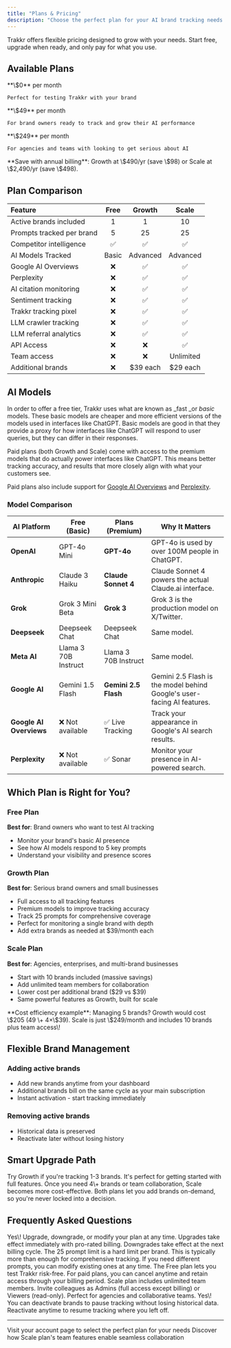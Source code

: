 ```yaml
---
title: "Plans & Pricing"
description: "Choose the perfect plan for your AI brand tracking needs. From solo brand owners to agencies managing multiple clients."
---
```


Trakkr offers flexible pricing designed to grow with your needs. Start free, upgrade when ready, and only pay for what you use.

## Available Plans

<CardGroup cols={3}>
  <Card title="Free" icon="seedling">
    **\$0** per month

    Perfect for testing Trakkr with your brand
  </Card>
  <Card title="Growth" icon="rocket">
    **\$49** per month

    For brand owners ready to track and grow their AI performance
  </Card>
  <Card title="Scale" icon="building">
    **\$249** per month

    For agencies and teams with looking to get serious about AI
  </Card>
</CardGroup>

<Tip>
  **Save with annual billing**: Growth at \$490/yr (save \$98) or Scale at \$2,490/yr (save \$498).
</Tip>

## Plan Comparison

| Feature                   | Free  | Growth    | Scale     |
| :------------------------ | :---: | :-------: | :-------: |
| Active brands included    | 1     | 1         | 10        |
| Prompts tracked per brand | 5     | 25        | 25        |
| Competitor intelligence   | ✅     | ✅         | ✅         |
| AI Models Tracked         | Basic | Advanced  | Advanced  |
| Google AI Overviews       | ❌     | ✅         | ✅         |
| Perplexity                | ❌     | ✅         | ✅         |
| AI citation monitoring    | ❌     | ✅         | ✅         |
| Sentiment tracking        | ❌     | ✅         | ✅         |
| Trakkr tracking pixel     | ❌     | ✅         | ✅         |
| LLM crawler tracking      | ❌     | ✅         | ✅         |
| LLM referral analytics    | ❌     | ✅         | ✅         |
| API Access                | ❌     | ❌         | ✅         |
| Team access               | ❌     | ❌         | Unlimited |
| Additional brands         | ❌     | \$39 each | \$29 each |

## AI Models

In order to offer a free tier, Trakkr uses what are known as _fast _or _basic_ models. These basic models are cheaper and more efficient versions of the models used in interfaces like ChatGPT. Basic models are good in that they provide a proxy for how interfaces like ChatGPT will respond to user queries, but they can differ in their responses.

Paid plans (both Growth and Scale) come with access to the premium models that do actually power interfaces like ChatGPT. This means better tracking accuracy, and results that more closely align with what your customers see.

Paid plans also include support for [Google AI Overviews](https://developers.google.com/search/docs/appearance/ai-features) and [Perplexity](https://www.perplexity.ai/).

### Model Comparison

| AI Platform             | Free (Basic)         | Plans (Premium)      | Why It Matters                                                         |
| ----------------------- | -------------------- | -------------------- | ---------------------------------------------------------------------- |
| **OpenAI**              | GPT-4o Mini          | **GPT-4o**           | GPT-4o is used by over 100M people in ChatGPT.                         |
| **Anthropic**           | Claude 3 Haiku       | **Claude Sonnet 4**  | Claude Sonnet 4 powers the actual Claude.ai interface.                 |
| **Grok**                | Grok 3 Mini Beta     | **Grok 3**           | Grok 3 is the production model on X/Twitter.                           |
| **Deepseek**            | Deepseek Chat        | Deepseek Chat        | Same model.                                                            |
| **Meta AI**             | Llama 3 70B Instruct | Llama 3 70B Instruct | Same model.                                                            |
| **Google AI**           | Gemini 1.5 Flash     | **Gemini 2.5 Flash** | Gemini 2.5 Flash is the model behind Google's user-facing AI features. |
| **Google AI Overviews** | ❌ Not available      | ✅ Live Tracking      | Track your appearance in Google's AI search results.                   |
| **Perplexity**          | ❌ Not available      | ✅ Sonar              | Monitor your presence in AI-powered search.                            |

## Which Plan is Right for You?

### Free Plan

**Best for**: Brand owners who want to test AI tracking

- Monitor your brand's basic AI presence
- See how AI models respond to 5 key prompts
- Understand your visibility and presence scores

### Growth Plan

**Best for**: Serious brand owners and small businesses

- Full access to all tracking features
- Premium models to improve tracking accuracy
- Track 25 prompts for comprehensive coverage
- Perfect for monitoring a single brand with depth
- Add extra brands as needed at \$39/month each

### Scale Plan

**Best for**: Agencies, enterprises, and multi-brand businesses

- Start with 10 brands included (massive savings)
- Add unlimited team members for collaboration
- Lower cost per additional brand (\$29 vs \$39)
- Same powerful features as Growth, built for scale

<Note>
  **Cost efficiency example**: Managing 5 brands? Growth would cost \$205 (49 \+ 4×\$39). Scale is just \$249/month and includes 10 brands plus team access\!
</Note>

## Flexible Brand Management

### Adding active brands

- Add new brands anytime from your dashboard
- Additional brands bill on the same cycle as your main subscription
- Instant activation - start tracking immediately

### Removing active brands

- Historical data is preserved
- Reactivate later without losing history

## Smart Upgrade Path

<Steps>
  <Step title="Start with Growth">
    Try Growth if you're tracking 1-3 brands. It's perfect for getting started with full features.
  </Step>
  <Step title="Upgrade to Scale When Ready">
    Once you need 4\+ brands or team collaboration, Scale becomes more cost-effective.
  </Step>
  <Step title="Add Brands as You Grow">
    Both plans let you add brands on-demand, so you're never locked into a decision.
  </Step>
</Steps>

## Frequently Asked Questions

<AccordionGroup>
  <Accordion title="Can I change plans anytime?">
    Yes\! Upgrade, downgrade, or modify your plan at any time. Upgrades take effect immediately with pro-rated billing. Downgrades take effect at the next billing cycle.
  </Accordion>
  <Accordion title="What happens if I need more than 25 prompts?">
    The 25 prompt limit is a hard limit per brand. This is typically more than enough for comprehensive tracking. If you need different prompts, you can modify existing ones at any time.
  </Accordion>
  <Accordion title="Do you offer trials or refunds?">
    The Free plan lets you test Trakkr risk-free. For paid plans, you can cancel anytime and retain access through your billing period.
  </Accordion>
  <Accordion title="How does team access work?">
    Scale plan includes unlimited team members. Invite colleagues as Admins (full access except billing) or Viewers (read-only). Perfect for agencies and collaborative teams.
  </Accordion>
  <Accordion title="Can I pause tracking without losing data?">
    Yes\! You can deactivate brands to pause tracking without losing historical data. Reactivate anytime to resume tracking where you left off.
  </Accordion>
</AccordionGroup>

---

<Card title="Ready to upgrade?" icon="sparkles" href="https://trakkr.ai/account">
  Visit your account page to select the perfect plan for your needs
</Card>

<Card title="Learn about Teams" icon="users" href="/teams">
  Discover how Scale plan's team features enable seamless collaboration
</Card>